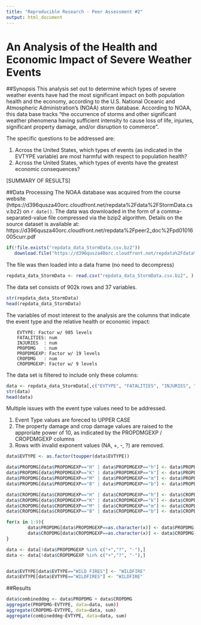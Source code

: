 ```yaml
---
title: "Reproducible Research - Peer Assessment #2"
output: html_document
---
```

# An Analysis of the Health and Economic Impact of Severe Weather Events


##Synopsis
This analysis set out to determine which types of severe weather events have had the most significant impact on both population health and the economy, according to the U.S. National Oceanic and Atmospheric Administration's (NOAA) storm database. According to NOAA, this data base tracks "the occurrence of storms and other significant weather phenomena having sufficient intensity to cause loss of life, injuries, significant property damage, and/or disruption to commerce".

The specific questions to be addressed are:

1. Across the United States, which types of events (as indicated in the EVTYPE variable) are most harmful with respect to population health?
2. Across the United States, which types of events have the greatest economic consequences?

[SUMMARY OF RESULTS]



##Data Processing
The NOAA database was acquired from the course website (https://d396qusza40orc.cloudfront.net/repdata%2Fdata%2FStormData.csv.bz2) on `r date()`. The data was downloaded in the form of a comma-separated-value file compressed via the bzip2 algorithm. Details on the source dataset is available at: https://d396qusza40orc.cloudfront.net/repdata%2Fpeer2_doc%2Fpd01016005curr.pdf

```r
if(!file.exists("repdata_data_StormData.csv.bz2"))
   download.file("https://d396qusza40orc.cloudfront.net/repdata%2Fdata%2FStormData.csv.bz2", "repdata_data_StormData.csv.bz2", mode="wb")
```

The file was then loaded into a data frame (no need to decompress)
```r
repdata_data_StormData <- read.csv("repdata_data_StormData.csv.bz2", )
```

The data set consists of 902k rows and 37 variables.

```r
str(repdata_data_StormData)
head(repdata_data_StormData)
```




The variables of most interest to the analysis are the columns that indicate the event type and the relative health or economic impact:

        EVTYPE: Factor w/ 985 levels 
        FATALITIES: num  
        INJURIES  : num  
        PROPDMG   : num  
        PROPDMGEXP: Factor w/ 19 levels 
        CROPDMG   : num  
        CROPDMGEXP: Factor w/ 9 levels 

The data set is filtered to include only these columns:
```r
data <- repdata_data_StormData[,c("EVTYPE", "FATALITIES", "INJURIES", "PROPDMG", "PROPDMGEXP", "CROPDMG", "CROPDMGEXP")]
str(data)
head(data)
```

Multiple issues with the event type values need to be addressed. 

1. Event Type values are foreced to UPPER CASE
2. The property damage and crop damage values are raised to the approriate power of 10, as indicated by the PROPDMGEXP / CROPDMGEXP columns
3. Rows with invalid exponent values (NA, +, -, ?) are removed. 


```r
data$EVTYPE <- as.factor(toupper(data$EVTYPE))

data$PROPDMG[data$PROPDMGEXP=="H" | data$PROPDMGEXP=="h"] <- data$PROPDMG[data$PROPDMGEXP=="H" | data$PROPDMGEXP=="h"] * 100
data$PROPDMG[data$PROPDMGEXP=="K" | data$PROPDMGEXP=="k"] <- data$PROPDMG[data$PROPDMGEXP=="K" | data$PROPDMGEXP=="k"] * 1000
data$PROPDMG[data$PROPDMGEXP=="M" | data$PROPDMGEXP=="m"] <- data$PROPDMG[data$PROPDMGEXP=="M" | data$PROPDMGEXP=="m"] * 1000000
data$PROPDMG[data$PROPDMGEXP=="B" | data$PROPDMGEXP=="b"] <- data$PROPDMG[data$PROPDMGEXP=="B" | data$PROPDMGEXP=="b"] * 1000000000

data$CROPDMG[data$CROPDMGEXP=="H" | data$CROPDMGEXP=="h"] <- data$CROPDMG[data$CROPDMGEXP=="H" | data$CROPDMGEXP=="h"] * 100
data$CROPDMG[data$CROPDMGEXP=="K" | data$CROPDMGEXP=="k"] <- data$CROPDMG[data$CROPDMGEXP=="K" | data$CROPDMGEXP=="k"] * 1000
data$CROPDMG[data$CROPDMGEXP=="M" | data$CROPDMGEXP=="m"] <- data$CROPDMG[data$CROPDMGEXP=="M" | data$CROPDMGEXP=="m"] * 1000000
data$CROPDMG[data$CROPDMGEXP=="B" | data$CROPDMGEXP=="b"] <- data$CROPDMG[data$CROPDMGEXP=="B" | data$CROPDMGEXP=="b"] * 1000000000

for(x in 1:9){
        data$PROPDMG[data$PROPDMGEXP==as.character(x)] <- data$PROPDMG[data$PROPDMGEXP==as.character(x)] * 10^x
        data$CROPDMG[data$CROPDMGEXP==as.character(x)] <- data$CROPDMG[data$CROPDMGEXP==as.character(x)] * 10^x
}

data <- data[!data$PROPDMGEXP %in% c("+","?", "-"),]
data <- data[!data$CROPDMGEXP %in% c("+","?", "-"),]


data$EVTYPE[data$EVTYPE=="WILD FIRES"] <- "WILDFIRE"
data$EVTYPE[data$EVTYPE=="WILDFIRES"] <- "WILDFIRE"
```



##Results
```r
data$combineddmg <- data$PROPDMG + data$CROPDMG
aggregate(PROPDMG~EVTYPE, data=data, sum))
aggregate(CROPDMG~EVTYPE, data=data, sum)
aggregate(combineddmg~EVTYPE, data=data, sum)
```
